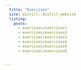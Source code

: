 ```yaml
---
  title: "Exercises" 
  site: distill::distill_website
  listing: 
    posts: 
      - exercises/exercises1 
      - exercises/exercises2
      - exercises/exercises3
      - exercises/exercises4
      - exercises/exercises5
      - exercises/exercises6
      
      
---
```

